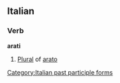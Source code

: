 ==Italian==

===Verb===
'''arati''' {{m}}

# [[plural|Plural]] of [[arato]]

[[Category:Italian past participle forms]]